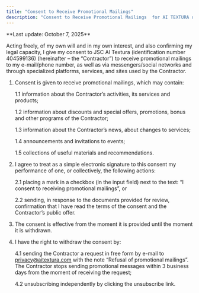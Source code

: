 ```yaml
---
title: "Consent to Receive Promotional Mailings"
description: "Consent to Receive Promotional Mailings  for AI TEXTURA users"
---
```


<Info>
  **Last update: October 7, 2025**
</Info>

Acting freely, of my own will and in my own interest, and also confirming my legal capacity, I give my consent to JSC AI Textura (identification number 404599136) (hereinafter – the “Contractor”) to receive promotional mailings to my e-mail/phone number, as well as via messengers/social networks and through specialized platforms, services, and sites used by the Contractor.

1. Consent is given to receive promotional mailings, which may contain:

   1.1 information about the Contractor’s activities, its services and products;

   1.2 information about discounts and special offers, promotions, bonus and other programs of the Contractor;

   1.3 information about the Contractor’s news, about changes to services;

   1.4 announcements and invitations to events;

   1.5 collections of useful materials and recommendations.
2. I agree to treat as a simple electronic signature to this consent my performance of one, or collectively, the following actions:

   2.1 placing a mark in a checkbox (in the input field) next to the text: “I consent to receiving promotional mailings”, or

   2.2 sending, in response to the documents provided for review, confirmation that I have read the terms of the consent and the Contractor’s public offer.
3. The consent is effective from the moment it is provided until the moment it is withdrawn.
4. I have the right to withdraw the consent by:

   4.1 sending the Contractor a request in free form by e-mail to [privacy@aitextura.com](mailto:privacy@aitextura.com) with the note “Refusal of promotional mailings”. The Contractor stops sending promotional messages within 3 business days from the moment of receiving the request;

   4.2 unsubscribing independently by clicking the unsubscribe link.
